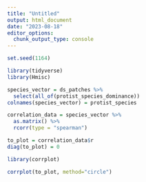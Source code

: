 ```yaml
---
title: "Untitled"
output: html_document
date: "2023-08-18"
editor_options: 
  chunk_output_type: console
---
```


```r
set.seed(1164)

library(tidyverse)
library(Hmisc)

species_vector = ds_patches %>%
  select(all_of(protist_species_dominance))
colnames(species_vector) = protist_species

correlation_data = species_vector %>%
  as.matrix() %>%
  rcorr(type = "spearman")

to_plot = correlation_data$r
diag(to_plot) = 0

library(corrplot)

corrplot(to_plot, method="circle")
```

